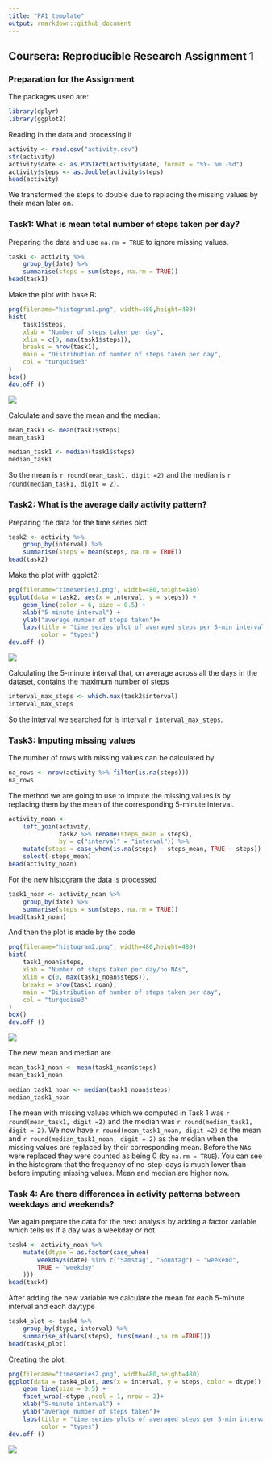 ```yaml
---
title: "PA1_template"
output: rmarkdown::github_document
---
```



## Coursera: Reproducible Research Assignment 1

### Preparation for the Assignment

The packages used are:
```r
library(dplyr)
library(ggplot2)
```

Reading in the data and processing it
```r
activity <- read.csv("activity.csv")
str(activity)
activity$date <- as.POSIXct(activity$date, format = "%Y- %m -%d")
activity$steps <- as.double(activity$steps)
head(activity)
```

We transformed the steps to double due to replacing the missing values by their 
mean later on.

### Task1: What is mean total number of steps taken per day?

Preparing the data and use `na.rm = TRUE` to ignore missing values.
```r
task1 <- activity %>%
    group_by(date) %>%
    summarise(steps = sum(steps, na.rm = TRUE))
head(task1)
```

Make the plot with base R:
```r
png(filename="histogram1.png", width=480,height=480)
hist(
    task1$steps,
    xlab = "Number of steps taken per day",
    xlim = c(0, max(task1$steps)),
    breaks = nrow(task1),
    main = "Distribution of number of steps taken per day",
    col = "turquoise3"
)
box()
dev.off ()
```
![](histogram1.png)

Calculate and save the mean and the median:
```r
mean_task1 <- mean(task1$steps)
mean_task1

median_task1 <- median(task1$steps)
median_task1
```

So the mean is `r round(mean_task1, digit =2)` and the median is `r round(median_task1, digit = 2)`.

### Task2: What is the average daily activity pattern?

Preparing the data for the time series plot:
```r
task2 <- activity %>%
    group_by(interval) %>%
    summarise(steps = mean(steps, na.rm = TRUE))
head(task2)

```

Make the plot with ggplot2:
```r
png(filename="timeseries1.png", width=480,height=480)
ggplot(data = task2, aes(x = interval, y = steps)) +
    geom_line(color = 6, size = 0.5) +
    xlab("5-minute interval") +
    ylab("average number of steps taken")+
    labs(title = "time series plot of averaged steps per 5-min interval",
         color = "types")
dev.off ()
```
![](timeseries1.png)

Calculating the 5-minute interval that, on average across all the days in the dataset, contains the maximum number of steps

```r
interval_max_steps <- which.max(task2$interval)
interval_max_steps
```

So the interval we searched for is interval `r interval_max_steps`.


### Task3: Imputing missing values

The number of rows with missing values can be calculated by
```r
na_rows <- nrow(activity %>% filter(is.na(steps)))
na_rows
```

The method we are going to use to impute the missing values is by replacing them by the mean of the corresponding 5-minute interval.
```r
activity_noan <-
    left_join(activity,
              task2 %>% rename(steps_mean = steps),
              by = c("interval" = "interval")) %>%
    mutate(steps = case_when(is.na(steps) ~ steps_mean, TRUE ~ steps)) %>% 
    select(-steps_mean)
head(activity_noan)
```

For the new histogram the data is processed
```r
task1_noan <- activity_noan %>%
    group_by(date) %>%
    summarise(steps = sum(steps, na.rm = TRUE))
head(task1_noan)
```

And then the plot is made by the code
```r
png(filename="histogram2.png", width=480,height=480)
hist(
    task1_noan$steps,
    xlab = "Number of steps taken per day/no NAs",
    xlim = c(0, max(task1_noan$steps)),
    breaks = nrow(task1_noan),
    main = "Distribution of number of steps taken per day",
    col = "turquoise3"
)
box()
dev.off ()
```
![](histogram2.png)

The new mean and median are
```r
mean_task1_noan <- mean(task1_noan$steps)
mean_task1_noan

median_task1_noan <- median(task1_noan$steps)
median_task1_noan
```

The mean with missing values which we computed in Task 1 was `r round(mean_task1, digit =2)` and the median was `r round(median_task1, digit = 2)`.
We now have `r round(mean_task1_noan, digit =2)` as the mean and `r round(median_task1_noan, digit = 2)` as the median when the missing values are replaced by their corresponding mean. Before the `NA`s were replaced they were counted as being 0 (by `na.rm = TRUE`). You can see in the histogram that the frequency of no-step-days is much lower than before imputing missing values. Mean and median are higher now.


### Task 4: Are there differences in activity patterns between weekdays and weekends?

We again prepare the data for the next analysis by adding a factor variable which tells us if a day was a weekday or not
```r
task4 <- activity_noan %>%
    mutate(dtype = as.factor(case_when(
        weekdays(date) %in% c("Samstag", "Sonntag") ~ "weekend",
        TRUE ~ "weekday"
    )))  
head(task4)
```

After adding the new variable we calculate the mean for each 5-minute interval and each daytype

```r
task4_plot <- task4 %>%
    group_by(dtype, interval) %>%
    summarise_at(vars(steps), funs(mean(.,na.rm =TRUE)))
head(task4_plot)
```

Creating the plot:
```r
png(filename="timeseries2.png", width=480,height=480)
ggplot(data = task4_plot, aes(x = interval, y = steps, color = dtype)) +
    geom_line(size = 0.5) +
    facet_wrap(~dtype ,ncol = 1, nrow = 2)+
    xlab("5-minute interval") +
    ylab("average number of steps taken")+
    labs(title = "time series plots of averaged steps per 5-min interval",
         color = "types")
dev.off ()
```
![](timeseries2.png)





